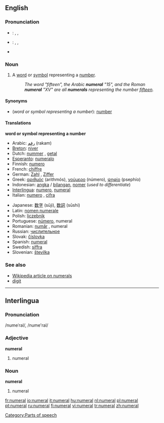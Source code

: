 ==English==
===Pronunciation===
*{{italbrac|[[RP]]}}: {{AHD|nyo͞o'mərəl}}, {{IPA|/ˈnjuːmərəl/}}, {{SAMPA|/'nju:m@r@l/}}
*{{italbrac|US}}: {{AHD|no͞o'mərəl}}, {{IPA|/ˈnumɜrəl/}}, {{SAMPA|/'num3r@l/}}
*{{audio|en-us-numeral.ogg|Audio (US)}}


===Noun===
{{en-noun}}
# A [[word]] or [[symbol]] representing a [[number]].
#:''The word "fifteen", the Arabic '''numeral''' "15", and the Roman '''numeral''' "XV" are all '''numerals''' representing the number [[fifteen]].''

====Synonyms====
*(''word or symbol representing a number''): [[number]]

====Translations====
'''word or symbol representing a number'''
{{top}}
*Arabic: [[رقم]] (rakam)
*[[Breton]]: [[niver]] {{m}}
*Dutch: [[nummer]] {{n}}, [[getal]] {{n}}
*[[Esperanto]]: [[numeralo]]
*Finnish: [[numero#Finnish|numero]]
*French: [[chiffre]] {{m}}
*German: [[Zahl]] {{f}}, [[Ziffer]] {{f}}
*Greek: [[αριθμός]] {{m}} (arithmós), [[νούμερο]] {{n}} (número), [[ψηφίο]] {{n}} (psephío)
*Indonesian: [[angka]] / [[bilang|bilangan]], [[nomer]] (''used to differentiate'')
*[[Interlingua]]: [[numero#Interlingua|numero]], [[numeral#Interlingua|numeral]]
*Italian: [[numero]] {{m}}, [[cifra]] {{f}}
{{mid}}
*Japanese: [[数字]] (sūji), [[数詞]] (sūshi)
*Latin: [[nomen numerale]]
*Polish: [[liczebnik]] {{m}}
*Portuguese: [[número]], numeral
*Romanian: [[număr]] {{n}} , numeral {{n}}
*Russian: [[числительное]] {{n}}
*Slovak: [[číslovka]] {{f}}
*Spanish: [[#Spanish|numeral]]
*Swedish: [[siffra]] {{c}}
*Slovenian: [[številka]]
{{bottom}}

===See also===
*[[w:Numeral|Wikipedia article on numerals]]
*[[digit]]

----

==Interlingua==
===Pronunciation===
/numeˈral/, /nume'ral/

===Adjective===
'''numeral'''

#numeral

===Noun===
'''numeral'''

#numeral

[[Category:Parts of speech]]

[[fr:numeral]]
[[io:numeral]]
[[it:numeral]]
[[hu:numeral]]
[[nl:numeral]]
[[pl:numeral]]
[[pt:numeral]]
[[ru:numeral]]
[[fi:numeral]]
[[vi:numeral]]
[[tr:numeral]]
[[zh:numeral]]